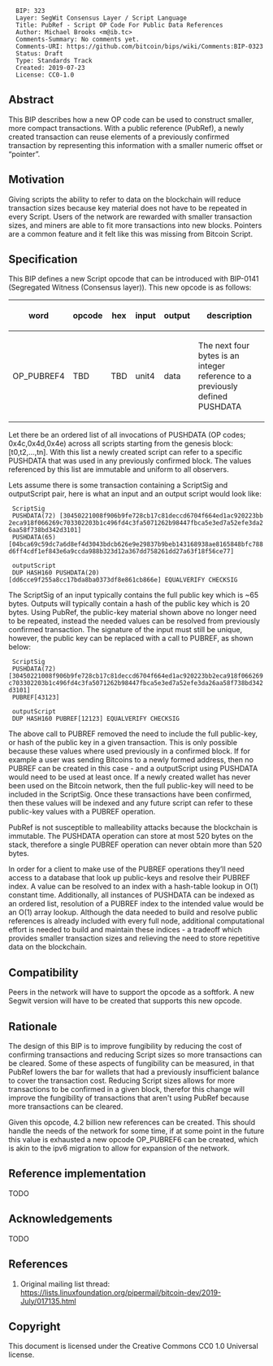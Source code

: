 <pre>
  BIP: 323
  Layer: SegWit Consensus Layer / Script Language
  Title: PubRef - Script OP Code For Public Data References
  Author: Michael Brooks <m@ib.tc>
  Comments-Summary: No comments yet.
  Comments-URI: https://github.com/bitcoin/bips/wiki/Comments:BIP-0323
  Status: Draft
  Type: Standards Track
  Created: 2019-07-23
  License: CC0-1.0
</pre>

== Abstract ==

This BIP describes how a new OP code can be used to construct smaller, more compact transactions.  With a public reference (PubRef), a newly created transaction can reuse elements of a previously confirmed transaction by representing this information with a smaller numeric offset or “pointer”.

== Motivation ==

Giving scripts the ability to refer to data on the blockchain will reduce transaction sizes because key material does not have to be repeated in every Script. Users of the network are rewarded with smaller transaction sizes, and miners are able to fit more transactions into new blocks.  Pointers are a common feature and it felt like this was missing from Bitcoin Script.

== Specification ==

This BIP defines a new Script opcode that can be introduced with BIP-0141 (Segregated Witness (Consensus layer)). This new opcode is as follows:

{|
!word
!opcode
!hex
!input
!output
!description
|-
|OP_PUBREF4
|TBD
|TBD
|unit4
|data
|The next four bytes is an integer reference to a previously defined PUSHDATA 
|}

Let there be an ordered list of all invocations of PUSHDATA (OP codes; 0x4c,0x4d,0x4e) across all scripts starting from the genesis block: [t0,t2,...,tn].   With this list a newly created script can refer to a specific PUSHDATA that was used in any previously confirmed block.  The values referenced by this list are immutable and uniform to all observers.


Lets assume there is some transaction containing a ScriptSig and outputScript pair, here is what an input and an output script would look like:

  ScriptSig
  PUSHDATA(72) [30450221008f906b9fe728cb17c81deccd6704f664ed1ac920223bb2eca918f066269c703302203b1c496fd4c3fa5071262b98447fbca5e3ed7a52efe3da26aa58f738bd342d3101]
  PUSHDATA(65)[04bca69c59dc7a6d8ef4d3043bdcb626e9e29837b9beb143168938ae8165848bfc788d6ff4cdf1ef843e6a9ccda988b323d12a367dd758261dd27a63f18f56ce77]

  outputScript
  DUP HASH160 PUSHDATA(20)[dd6cce9f255a8cc17bda8ba0373df8e861cb866e] EQUALVERIFY CHECKSIG

The ScriptSig of an input typically contains the full public key which is ~65 bytes. Outputs will typically contain a hash of the public key which is 20 bytes.  Using PubRef, the public-key material shown above no longer need to be repeated, instead the needed values can be resolved from previously confirmed transaction.   The signature of the input must still be unique, however, the public key can be replaced with a call to PUBREF, as shown below:


  ScriptSig
  PUSHDATA(72)[30450221008f906b9fe728cb17c81deccd6704f664ed1ac920223bb2eca918f066269c703302203b1c496fd4c3fa5071262b98447fbca5e3ed7a52efe3da26aa58f738bd342d3101]
  PUBREF[43123]

  outputScript
  DUP HASH160 PUBREF[12123] EQUALVERIFY CHECKSIG

The above call to PUBREF removed the need to include the full public-key, or hash of the public key in a given transaction.  This is only possible because these values where used previously in a confirmed block.  If for example a user was sending Bitcoins to a newly formed address, then no PUBREF can be created in this case - and a outputScript using PUSHDATA would need to be used at least once.  If a newly created wallet has never been used on the Bitcoin network, then the full public-key will need to be included in the ScriptSig.  Once these transactions have been confirmed, then these values will be indexed and any future script can refer to these public-key values with a PUBREF operation.


PubRef is not susceptible to malleability attacks because the blockchain is immutable. The PUSHDATA operation can store at most 520 bytes on the stack, therefore a single PUBREF operation can never obtain more than 520 bytes.


In order for a client to make use of the PUBREF operations they’ll need access to a database that look up public-keys and resolve their PUBREF index.  A value can be resolved to an index with a hash-table lookup in O(1) constant time.  Additionally, all instances of PUSHDATA can be indexed as an ordered list, resolution of a PUBREF index to the intended value would be an O(1) array lookup.  Although the data needed to build and resolve public references is already included with every full node, additional computational effort is needed to build and maintain these indices - a tradeoff which provides smaller transaction sizes and relieving the need to store repetitive data on the blockchain.

== Compatibility ==

Peers in the network will have to support the opcode as a softfork.  A new Segwit version will have to be created that supports this new opcode.

== Rationale ==

The design of this BIP is to improve fungibility by reducing the cost of confirming transactions and reducing Script sizes so more transactions can be cleared. Some of these aspects of fungibility can be measured, in that PubRef lowers the bar for wallets that had a previously insufficient balance to cover the transaction cost.  Reducing Script sizes allows for more transactions to be confirmed in a given block, therefor this change will improve the fungibility of transactions that aren't using PubRef because more transactions can be cleared.

Given this opcode, 4.2 billion new references can be created.  This should handle the needs of the network for some time, if at some point in the future this value is exhausted a new opcode OP_PUBREF6 can be created, which is akin to the ipv6 migration to allow for expansion of the network.

== Reference implementation ==

TODO

== Acknowledgements ==

TODO

== References ==

# Original mailing list thread: https://lists.linuxfoundation.org/pipermail/bitcoin-dev/2019-July/017135.html

== Copyright ==

This document is licensed under the Creative Commons CC0 1.0 Universal license.
